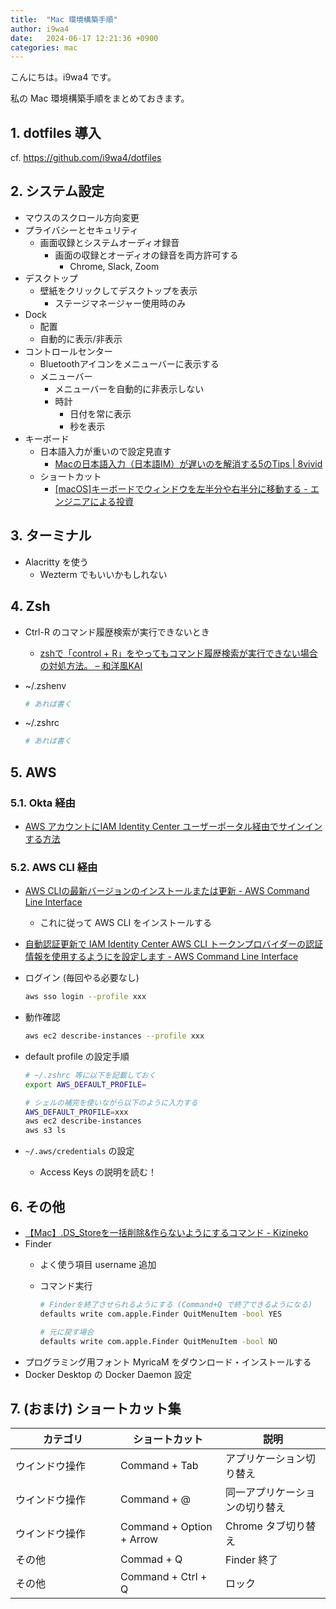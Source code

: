 ```yaml
---
title:  "Mac 環境構築手順"
author: i9wa4
date:   2024-06-17 12:21:36 +0900
categories: mac
---
```


こんにちは。i9wa4 です。

私の Mac 環境構築手順をまとめておきます。

## 1. dotfiles 導入

cf. <https://github.com/i9wa4/dotfiles>

## 2. システム設定

- マウスのスクロール方向変更
- プライバシーとセキュリティ
    - 画面収録とシステムオーディオ録音
        - 画面の収録とオーディオの録音を両方許可する
            - Chrome, Slack, Zoom
- デスクトップ
    - 壁紙をクリックしてデスクトップを表示
        - ステージマネージャー使用時のみ
- Dock
    - 配置
    - 自動的に表示/非表示
- コントロールセンター
    - Bluetoothアイコンをメニューバーに表示する
    - メニューバー
        - メニューバーを自動的に非表示しない
        - 時計
            - 日付を常に表示
            - 秒を表示
- キーボード
    - 日本語入力が重いので設定見直す
        - [Macの日本語入力（日本語IM）が遅いのを解消する5のTips \| 8vivid](https://mupon.net/mac-im-slow-5-tips/)
    - ショートカット
        - [\[macOS\]キーボードでウィンドウを左半分や右半分に移動する - エンジニアによる投資](https://eng-investor.com/mac-move-window-keyboard-shortcut/)

## 3. ターミナル

- Alacritty を使う
    - Wezterm でもいいかもしれない

## 4. Zsh

- Ctrl-R のコマンド履歴検索が実行できないとき
    - [zshで「control + R」をやってもコマンド履歴検索が実行できない場合の対処方法。 – 和洋風KAI](https://wayohoo.com/article/6922)
- ~/.zshenv

    ```sh
    # あれば書く
    ```

- ~/.zshrc

    ```sh
    # あれば書く
    ```

## 5. AWS

### 5.1. Okta 経由

- [AWS アカウントにIAM Identity Center ユーザーポータル経由でサインインする方法](https://www.notion.so/AWS-IAM-Identity-Center-a4eda510decb43f6a51c1df902acf84a?pvs=21)

### 5.2. AWS CLI 経由

- [AWS CLIの最新バージョンのインストールまたは更新 - AWS Command Line Interface](https://docs.aws.amazon.com/ja_jp/cli/latest/userguide/getting-started-install.html)
    - これに従って AWS CLI をインストールする
- [自動認証更新で IAM Identity Center AWS CLI トークンプロバイダーの認証情報を使用するようにを設定します - AWS Command Line Interface](https://docs.aws.amazon.com/ja_jp/cli/latest/userguide/sso-configure-profile-token.html)
- ログイン (毎回やる必要なし)

    ```sh
    aws sso login --profile xxx
    ```

- 動作確認

    ```sh
    aws ec2 describe-instances --profile xxx
    ```

- default profile の設定手順

    ```sh
    # ~/.zshrc 等に以下を記載しておく
    export AWS_DEFAULT_PROFILE=

    # シェルの補完を使いながら以下のように入力する
    AWS_DEFAULT_PROFILE=xxx
    aws ec2 describe-instances
    aws s3 ls
    ```

- `~/.aws/credentials` の設定
    - Access Keys の説明を読む！

## 6. その他

- [【Mac】.DS_Storeを一括削除&作らないようにするコマンド - Kizineko](https://kizineko.com/delete-dsstore/)
- Finder
    - よく使う項目 username 追加
    - コマンド実行

        ```sh
        # Finderを終了させられるようにする (Command+Q で終了できるようになる)
        defaults write com.apple.Finder QuitMenuItem -bool YES

        # 元に戻す場合
        defaults write com.apple.Finder QuitMenuItem -bool NO
        ```

- プログラミング用フォント MyricaM をダウンロード・インストールする
- Docker Desktop の Docker Daemon 設定

## 7. (おまけ) ショートカット集

| カテゴリ       | ショートカット           | 説明                           |
| ---            | ---                      | ---                            |
| ウインドウ操作 | Command + Tab            | アプリケーション切り替え       |
| ウインドウ操作 | Command + @              | 同一アプリケーションの切り替え |
| ウインドウ操作 | Command + Option + Arrow | Chrome タブ切り替え            |
| その他         | Commad  + Q              | Finder 終了                    |
| その他         | Command + Ctrl + Q       | ロック                         |
